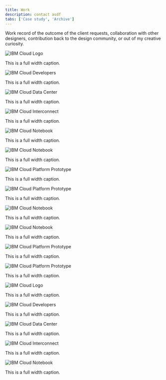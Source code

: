 ```yaml
---
title: Work
description: contact asdf
tabs: ['Case study', 'Archive']
---
```


Work record of the outcome of the client requests, collaboration with other designers, contribution back to the design community, or out of my creative curiosity.

<ImageGallery className="work-gallery">
<ImageGalleryImage  alt="IBM Cloud Logo" title="IBM Cloud" col={8}>

![IBM Cloud Logo](../..images/fpo--4x3.jpg)

<Caption>This is a full width caption.</Caption>

</ImageGalleryImage>
<ImageGalleryImage alt="IBM Cloud Developers" title="IBM Cloud Developers" col={4}>

![IBM Cloud Developers](../..images/fpo--1x1.jpg)

<Caption>This is a full width caption.</Caption>

</ImageGalleryImage>
<ImageGalleryImage alt="IBM Cloud Data Center" title="IBM Cloud Data Center" col={4}>

![IBM Cloud Data Center](../..images/fpo--1x1.jpg)

<Caption>This is a full width caption.</Caption>

</ImageGalleryImage>
<ImageGalleryImage alt="IBM Cloud Interconnect" title="IBM Cloud Interconnect" col={4}>

![IBM Cloud Interconnect](../..images/fpo--1x1.jpg)

<Caption>This is a full width caption.</Caption>

</ImageGalleryImage>
<ImageGalleryImage alt="IBM Cloud Notebook" title="IBM Cloud Notebook" col={4}>

![IBM Cloud Notebook](../..images/fpo--1x1.jpg)

<Caption>This is a full width caption.</Caption>

</ImageGalleryImage>
<ImageGalleryImage alt="IBM Cloud Notebook" title="IBM Cloud Notebook" col={4}>

![IBM Cloud Notebook](../..images/fpo--1x1.jpg)

<Caption>This is a full width caption.</Caption>

</ImageGalleryImage>
<ImageGalleryImage alt="IBM Cloud Platform Prototype" title="IBM Cloud Platform" col={8}>

![IBM Cloud Platform Prototype](../..images/fpo--4x3.jpg)

<Caption>This is a full width caption.</Caption>

</ImageGalleryImage>
<ImageGalleryImage alt="IBM Cloud Platform Prototype" title="IBM Cloud Platform" col={8}>

![IBM Cloud Platform Prototype](../..images/fpo--4x3.jpg)

<Caption>This is a full width caption.</Caption>

</ImageGalleryImage>
<ImageGalleryImage alt="IBM Cloud Notebook" title="IBM Cloud Notebook" col={4}>

![IBM Cloud Notebook](../..images/fpo--1x1.jpg)

<Caption>This is a full width caption.</Caption>

</ImageGalleryImage>
<ImageGalleryImage alt="IBM Cloud Notebook" title="IBM Cloud Notebook" col={4}>

![IBM Cloud Notebook](../..images/fpo--1x1.jpg)

<Caption>This is a full width caption.</Caption>

</ImageGalleryImage>
<ImageGalleryImage alt="IBM Cloud Platform Prototype" title="IBM Cloud Platform" col={8}>

![IBM Cloud Platform Prototype](../..images/fpo--4x3.jpg)

<Caption>This is a full width caption.</Caption>

</ImageGalleryImage>
<ImageGalleryImage alt="IBM Cloud Platform Prototype" title="IBM Cloud Platform" col={4}></ImageGalleryImage>
<ImageGalleryImage alt="IBM Cloud Platform Prototype" title="IBM Cloud Platform" col={8}>

![IBM Cloud Platform Prototype](../..images/fpo--2x1.jpg)

<Caption>This is a full width caption.</Caption>

</ImageGalleryImage><ImageGalleryImage  alt="IBM Cloud Logo" title="IBM Cloud" col={8}>

![IBM Cloud Logo](../..images/fpo--4x3.jpg)

<Caption>This is a full width caption.</Caption>

</ImageGalleryImage>
<ImageGalleryImage alt="IBM Cloud Developers" title="IBM Cloud Developers" col={4}>

![IBM Cloud Developers](../..images/fpo--1x1.jpg)

<Caption>This is a full width caption.</Caption>

</ImageGalleryImage>
<ImageGalleryImage alt="IBM Cloud Data Center" title="IBM Cloud Data Center" col={4}>

![IBM Cloud Data Center](../..images/fpo--1x1.jpg)

<Caption>This is a full width caption.</Caption>

</ImageGalleryImage>
<ImageGalleryImage alt="IBM Cloud Interconnect" title="IBM Cloud Interconnect" col={4}>

![IBM Cloud Interconnect](../..images/fpo--1x1.jpg)

<Caption>This is a full width caption.</Caption>

</ImageGalleryImage>
<ImageGalleryImage alt="IBM Cloud Notebook" title="IBM Cloud Notebook" col={4}>

![IBM Cloud Notebook](../..images/fpo--1x1.jpg)

<Caption>This is a full width caption.</Caption>

</ImageGalleryImage>
</ImageGallery>